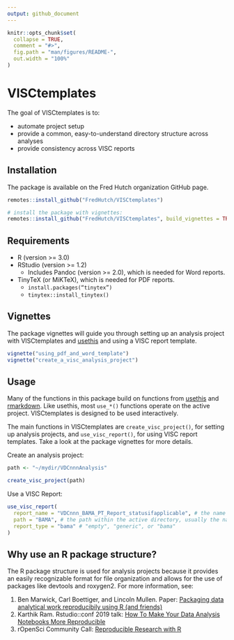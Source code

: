 ```yaml
---
output: github_document
---
```


<!-- README.md is generated from README.Rmd. Please edit that file -->

```r
knitr::opts_chunk$set(
  collapse = TRUE,
  comment = "#>",
  fig.path = "man/figures/README-",
  out.width = "100%"
)
```

# VISCtemplates

The goal of VISCtemplates is to: 

* automate project setup
* provide a common, easy-to-understand directory structure across analyses 
* provide consistency across VISC reports

## Installation

The package is available on the Fred Hutch organization GitHub page.

```r
remotes::install_github("FredHutch/VISCtemplates")

# install the package with vignettes:
remotes::install_github("FredHutch/VISCtemplates", build_vignettes = TRUE)
```

## Requirements

* R (version >= 3.0)
* RStudio (version >= 1.2)
    + Includes Pandoc (version >= 2.0), which is needed for Word reports.
* TinyTeX (or MiKTeX), which is needed for PDF reports.
    + `install.packages(“tinytex”)`
    + `tinytex::install_tinytex()`

## Vignettes

The package vignettes will guide you through setting up an analysis project 
with VISCtemplates and [usethis](https://github.com/r-lib/usethis) and 
using a VISC report template.

```r
vignette("using_pdf_and_word_template")
vignette("create_a_visc_analysis_project")
```

## Usage

Many of the functions in this package build on functions from [usethis](https://github.com/r-lib/usethis) and 
[rmarkdown](https://github.com/rstudio/rmarkdown).
Like usethis, most `use_*()` functions operate on the active project. 
VISCtemplates is designed to be used interactively. 

The main functions in VISCtemplates are `create_visc_project()`,
for setting up analysis projects, and 
`use_visc_report()`, for using VISC report templates.
Take a look at the package vignettes for more details.

Create an analysis project:

```r
path <- "~/mydir/VDCnnnAnalysis"

create_visc_project(path)
```

Use a VISC Report:

```r
use_visc_report(
  report_name = "VDCnnn_BAMA_PT_Report_statusifapplicable", # the name of the report file
  path = "BAMA", # the path within the active directory, usually the name of the assay
  report_type = "bama" # "empty", "generic", or "bama" 
)
```

## Why use an R package structure?

The R package structure is used for analysis projects because it provides an easily recognizable format for file organization and allows for the use of packages like devtools and roxygen2. For more information, see:

1. Ben Marwick, Carl Boettiger, and Lincoln Mullen. Paper: [Packaging data analytical work reproducibily using R (and friends)](https://peerj.com/preprints/3192/)
2. Karthik Ram. Rstudio::conf 2019 talk: [How To Make Your Data Analysis Notebooks More Reproducible](https://github.com/karthik/rstudio2019)
3. rOpenSci Community Call: [Reproducible Research with R](https://ropensci.org/commcalls/2019-07-30/)
